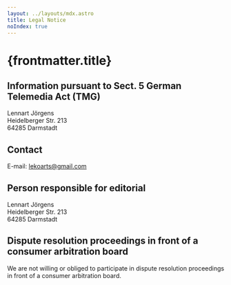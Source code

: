 ```yaml
---
layout: ../layouts/mdx.astro
title: Legal Notice
noIndex: true
---
```


# {frontmatter.title}

## Information pursuant to Sect. 5 German Telemedia Act (TMG)

Lennart J&ouml;rgens<br />
Heidelberger Str. 213<br />
64285 Darmstadt

## Contact

E-mail: lekoarts@gmail.com

## Person responsible for editorial

Lennart J&ouml;rgens<br />
Heidelberger Str. 213<br />
64285 Darmstadt

## Dispute resolution proceedings in front of a consumer arbitration board

We are not willing or obliged to participate in dispute resolution proceedings in front of a consumer arbitration board.
